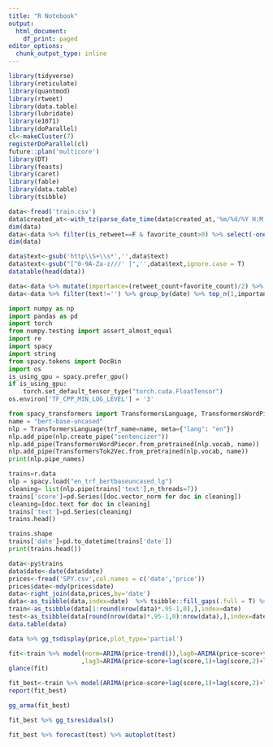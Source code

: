 ```yaml
---
title: "R Notebook"
output:
  html_document:
    df_print: paged
editor_options:
  chunk_output_type: inline
---
```



```R
library(tidyverse)
library(reticulate)
library(quantmod)
library(rtweet)
library(data.table)
library(lubridate)
library(e1071)
library(doParallel)
cl<-makeCluster(7)
registerDoParallel(cl)
future::plan('multicore')
library(DT)
library(feasts)
library(caret)
library(fable)
library(data.table)
library(tsibble)
```

```R
data<-fread('train.csv')
data$created_at<-with_tz(parse_date_time(data$created_at,'%m/%d/%Y H:M'),tzone='US/Central')
dim(data)
data<-data %>% filter(is_retweet==F & favorite_count>0) %>% select(-one_of('is_retweet')) %>% mutate(date=if_else(am(created_at),date(created_at),date(created_at+days(1)))) %>% select(-one_of('created_at'))
dim(data)
```
```R
data$text<-gsub('http\\S+\\s*','',data$text)
data$text<-gsub("[^0-9A-Za-z///' ]",'',data$text,ignore.case = T)
datatable(head(data))
```

```R
data<-data %>% mutate(importance=(retweet_count+favorite_count)/2) %>% select(text,date,importance)
data<-data %>% filter(text!='') %>% group_by(date) %>% top_n(1,importance) %>% select(-one_of('importance'))
```

```python
import numpy as np
import pandas as pd
import torch
from numpy.testing import assert_almost_equal
import re
import spacy
import string
from spacy.tokens import DocBin
import os
is_using_gpu = spacy.prefer_gpu()
if is_using_gpu:
    torch.set_default_tensor_type("torch.cuda.FloatTensor")
os.environ['TF_CPP_MIN_LOG_LEVEL'] = '3' 
```

```Python
from spacy_transformers import TransformersLanguage, TransformersWordPiecer, TransformersTok2Vec
name = "bert-base-uncased"
nlp = TransformersLanguage(trf_name=name, meta={"lang": "en"})
nlp.add_pipe(nlp.create_pipe("sentencizer"))
nlp.add_pipe(TransformersWordPiecer.from_pretrained(nlp.vocab, name))
nlp.add_pipe(TransformersTok2Vec.from_pretrained(nlp.vocab, name))
print(nlp.pipe_names) 
```


```python
trains=r.data
nlp = spacy.load("en_trf_bertbaseuncased_lg")
cleaning= list(nlp.pipe(trains['text'],n_threads=7))
trains['score']=pd.Series([doc.vector_norm for doc in cleaning])
cleaning=[doc.text for doc in cleaning]
trains['text']=pd.Series(cleaning)
trains.head()
```

```python
trains.shape
trains['date']=pd.to_datetime(trains['date'])
print(trains.head())
```


```R
data<-py$trains
data$date<-date(data$date)
prices<-fread('SPY.csv',col.names = c('date','price'))
prices$date<-mdy(prices$date)
data<-right_join(data,prices,by='date')
data<-as_tsibble(data,index=date)  %>% tsibble::fill_gaps(.full = T) %>% fill(price,.direction='down') %>% fill(score,.direction = 'down') %>% filter(score>0)
train<-as_tsibble(data[1:round(nrow(data)*.95-1,0),],index=date)
test<-as_tsibble(data[round(nrow(data)*.95-1,0):nrow(data),],index=date)
data.table(data)
```

```R
data %>% gg_tsdisplay(price,plot_type='partial')
```



```R
fit<-train %>% model(norm=ARIMA(price~trend()),lag0=ARIMA(price~score+trend()),lag1=ARIMA(price~score+lag(score,1)+trend()),lag2=ARIMA(price~score+lag(score,1)+lag(score,2)+trend())
                    ,lag3=ARIMA(price~score+lag(score,1)+lag(score,2)+lag(score,4)+trend()),lag4=ARIMA(price~score+lag(score,1)+lag(score,2)+lag(score,4)+lag(score,6)+trend()),nn=NNETAR(price~score))
glance(fit)
```

```R
fit_best<-train %>% model(ARIMA(price~score+lag(score,1)+lag(score,2)+lag(score,4)+lag(score,6)+trend()))
report(fit_best)
```
```R
gg_arma(fit_best)
```

```R
fit_best %>% gg_tsresiduals()
```

```R
fit_best %>% forecast(test) %>% autoplot(test)
```
